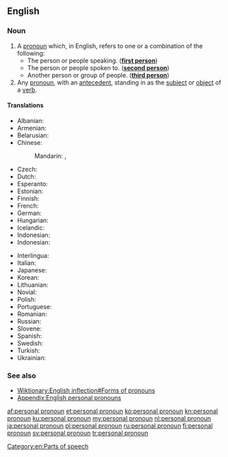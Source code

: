 ==English==

===Noun===
{{wikipedia}}
{{en-noun|head=[[personal]] [[pronoun]]}}

# A [[pronoun]] which, in English, refers to one or a combination of the following:
#* The person or people speaking. ('''[[first person]]''')
#* The person or people spoken to. ('''[[second person]]''')
#* Another person or group of people. ('''[[third person]]''')
# Any [[pronoun]], with an [[antecedent]], standing in as the [[subject]] or [[object]] of a [[verb]].

====Translations====
{{trans-top|part of speech}}
* Albanian: {{t|sq|përemër vetor|m}}
* Armenian: {{t|hy|անձնական դերանուն}}
* Belarusian: {{t|be|асабовы займеннік|m|tr=asabóvy zajménnik|sc=Cyrl}}
* Chinese:
*: Mandarin: {{t+|cmn|人稱代詞|sc=Hani}}, {{t|cmn|人称代词|tr=rénchēng dàicí|sc=Hani}}
* Czech: {{t|cs|osobní zájmeno|n}}
* Dutch: {{t+|nl|persoonlijk voornaamwoord|n}}
* Esperanto: {{t|eo|persona pronomo}}
* Estonian: {{t|et|isikuline asesõna}}
* Finnish: {{t+|fi|persoonapronomini}}
* French: {{t+|fr|pronom personnel|m}}
* German: {{t+|de|Personalpronomen|n}}
* Hungarian: {{t+|hu|személyes névmás}}
* Icelandic: {{t+|is|persónufornafn|n}}
* Indonesian: {{t+|id|kata ganti orang}}
* Indonesian: {{t+|id|kata ganti orang}}
{{trans-mid}}
* Interlingua: {{t|ia|pronomine personal}}
* Italian: {{t+|it|pronome personale|m}}
* Japanese: {{t|ja|人称代名詞|tr=にんしょうだいめいし, ninshō-daimeishi}}
* Korean: {{t+|ko|인칭대명사|tr=inching-daemyeongsa|sc=Hang}}
* Lithuanian: {{t|lt|asmeninis įvardis|m}}
* Novial: {{t|nov|personal pronomine}}
* Polish: {{t|pl|zaimek osobowy|m}}
* Portuguese: {{t+|pt|pronome pessoal|m}}
* Romanian: {{t+|ro|pronume personal|n}}
* Russian: {{t+|ru|личное местоимение|n|tr=líčnoje mestoiménije}}
* Slovene: {{t+|sl|osebni zaimek|m}}
* Spanish: {{t+|es|pronombre personal|m}}
* Swedish: {{t+|sv|personligt pronomen|n}}
* Turkish: {{t+|tr|kişi zamiri}}
* Ukrainian: {{t|uk|особистий займенник|m|tr=osobýstyj zajménnyk|sc=Cyrl}}
{{trans-bottom}}

===See also===
* [[Wiktionary:English inflection#Forms of pronouns]]
* [[Appendix:English personal pronouns]]

[[Category:en:Parts of speech]]

[[af:personal pronoun]]
[[et:personal pronoun]]
[[ko:personal pronoun]]
[[kn:personal pronoun]]
[[ku:personal pronoun]]
[[my:personal pronoun]]
[[nl:personal pronoun]]
[[ja:personal pronoun]]
[[pl:personal pronoun]]
[[ru:personal pronoun]]
[[fi:personal pronoun]]
[[sv:personal pronoun]]
[[tr:personal pronoun]]